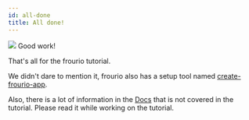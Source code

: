 ```yaml
---
id: all-done
title: All done!
---
```


<div style={{ display: 'flex', alignItems: 'flex-start', padding: '16px', marginBottom: 20 }}>
  <img src="/images/frourio-chan.svg" style={{ width: 96 }} />
  <span style={{ fontSize: 40, fontWeight: 700, lineHeight: 1, color: '#0d0e59', marginLeft: 16 }}>
    Good work!
  </span>
</div>

That's all for the frourio tutorial.

We didn't dare to mention it, frourio also has a setup tool named [create-frourio-app](/docs/reference/cfa/gui).

Also, there is a lot of information in the [Docs](/docs) that is not covered in the tutorial.
Please read it while working on the tutorial.
